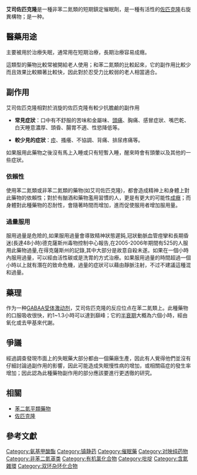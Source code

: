 {{noteTA
|T=zh-hans:右佐匹克隆; zh-hant:艾司佐匹克隆; zh-hk:艾司佐匹克隆;
|1=zh-hans:右佐匹克隆; zh-hant:艾司佐匹克隆; zh-hk:艾司佐匹克隆;
}}
{{medical}}
{{citation style|time=2013-07-01T10:15:00+00:00}}
{{copyedit|time=2013-07-01T10:15:00+00:00}}
{{Drugbox
| verifiedrevid = 461095850
| IUPAC_name = (''S'')-6-(5-Chloro-2-pyridinyl)- 7-oxo- 6,7-dihydro- 5''H''-pyrrolo[3,4-''b'']pyrazin-5-yl- 4-methyl- 1-piperazinecarboxylate
| image = Eszopiclone.svg
| image2 = Eszopiclone-3D-balls.png
| width2 = 180

<!--Clinical data-->
| tradename = Lunesta
| Drugs.com = {{drugs.com|monograph|eszopiclone}}
| MedlinePlus = a605009
| licence_US = Eszopiclone
| pregnancy_US = C
| legal_US = Schedule IV
| dependency_liability = 中等
| routes_of_administration = 口服

<!--Pharmacokinetic data-->
| protein_bound = 52–59%
| metabolism = [[肝脏|肝脏]]中[[氧化|氧化]]以及去甲基化（[[CYP3A4|CYP3A4]]与{{Link-en|CYP2E1|CYP2E1}}酶催化）
| elimination_half-life = 6小时
| excretion = [[肾脏|肾脏]]

<!--Identifiers-->
| CASNo_Ref = {{cascite|correct|CAS}}
| CAS_number_Ref = {{cascite|correct|??}}
| CAS_number = 138729-47-2
| ATC_prefix = N05
| ATC_suffix = CF04
| ATC_supplemental = <ref>{{cite web | url = http://www.whocc.no/atcddd/new_atc_ddd.html#ATCDDD_FINAL | title = ATC/DDD Classification (FINAL): New ATC 5th level codes | date = August 27, 2008 | author = WHO International Working Group for Drug Statistics Methodology | publisher = WHO Collaborating Centre for Drug Statistics Methodology | accessdate = 2008-09-05 | archiveurl = https://web.archive.org/web/20080506023243/http://www.whocc.no/atcddd/new_atc_ddd.html#ATCDDD_FINAL | archivedate = 2008-05-06 | deadurl = yes }}</ref>
| PubChem = 969472
| DrugBank_Ref = {{drugbankcite|correct|drugbank}}
 | DrugBank = DB00402
| ChemSpiderID_Ref = {{chemspidercite|correct|chemspider}}
| ChemSpiderID = 839530
| UNII_Ref = {{fdacite|correct|FDA}}
| UNII = UZX80K71OE
| KEGG_Ref = {{keggcite|correct|kegg}}
| KEGG = D02624
| ChEBI_Ref = {{ebicite|correct|EBI}}
| ChEBI = 53760
| ChEMBL_Ref = {{ebicite|correct|EBI}}
| ChEMBL = 1522

<!--Chemical data-->
| C=17 | H=17 | Cl=1 | N=6 | O=3 
| molecular_weight = 388.808 [[克|g]]/[[摩尔_(单位)|mol]]
| smiles = O=C(O[C@H]3c1nccnc1C(=O)N3c2ncc(Cl)cc2)N4CCN(C)CC4
| InChI = 1/C17H17ClN6O3/c1-22-6-8-23(9-7-22)17(26)27-16-14-13(19-4-5-20-14)15(25)24(16)12-3-2-11(18)10-21-12/h2-5,10,16H,6-9H2,1H3/t16-/m0/s1
| InChIKey = GBBSUAFBMRNDJC-INIZCTEOBX
| StdInChI_Ref = {{stdinchicite|correct|chemspider}}
| StdInChI = 1S/C17H17ClN6O3/c1-22-6-8-23(9-7-22)17(26)27-16-14-13(19-4-5-20-14)15(25)24(16)12-3-2-11(18)10-21-12/h2-5,10,16H,6-9H2,1H3/t16-/m0/s1
| StdInChIKey_Ref = {{stdinchicite|correct|chemspider}}
| StdInChIKey = GBBSUAFBMRNDJC-INIZCTEOSA-N
}}

'''艾司佐匹克隆'''是一種非苯二氮類的短期鎮定慛眠劑，是一種有活性的[[佐匹克隆|佐匹克隆]]右旋異構物；是一种{{Link-en|环吡咯酮类化合物|cyclopyrrolones}}。

== 醫藥用途 ==

主要被用於治療失眠，通常用在短期治療，長期治療容易成癮。

這類型的藥物比較常被開給老人使用；和苯二氮類的比較起來，它的副作用比較少而且效果比較顯著比較快，因此對於忍受力比較弱的老人相當適合。

== 副作用 ==

艾司佐匹克隆相對於消旋的佐匹克隆有較少抗膽鹼的副作用

*'''常見症狀'''：口中有不舒服的苦味和金屬味、[[頭痛|頭痛]]、胸痛、感冒症狀、嘴巴乾、白天睡意濃厚、頭昏、腸胃不適、性慾降低等。

*'''較少見的症狀'''：[[疹|疹]]、搔癢、不協調、背痛、排尿疼痛等。

如果服用此藥物之後沒有馬上入睡或只有短暫入睡，醒來時會有頭暈以及其他的一些症狀。

=== 依賴性 ===

使用苯二氮類或非苯二氮類的藥物(如艾司佐匹克隆)，都會造成精神上和身體上對此藥物的依賴性；對於有酗酒和藥物濫用習慣的人，更是有更大的可能性[[成癮|成癮]]；而身體對此種藥物的忍耐性，會隨著時間而增加，進而促使服用者增加服用量。

=== 過量服用 ===

服用過量是危險的,如果服用過量會導致精神狀態遲鈍,冠狀動脈血管痙攣和長期昏迷(長達48小時)德克薩斯州毒物控制中心報告,在2005-2006年期間有525的人服用此藥物過量,在得克薩斯州的記錄,其中大部分是故意自殺未遂。如果在一個小時內服用過量，可以經由活性碳或是洗胃的方式治療。如果服用過量的時間超過一個小時以上就有潛在的致命危機，過量的症狀可以藉由靜脈注射{{Link-en|氟马西尼|flumazenil}}，不过不建議這種混和過量。

== 藥理 ==

作为一种[[GABAA受体|GABAA受体]][[激动剂|激动剂]]，艾司佐匹克隆的反应位点在苯二氮類上。此種藥物的口服吸收很快，約1~1.3小時可以達到巔峰；它的[[半衰期|半衰期]]大概為六個小時，經由氧化或去甲基來代謝。

== 爭議 ==
經過調查發現市面上的失眠藥大部分都由一個藥廠生產，因此有人覺得他們並沒有仔細討論過副作用的影響，因此可能造成失眠慢性病的增加，或相關癌症的發生率增加；因此認為此種藥物副作用的部分應該要進行更透徹的研究。

== 相關 ==
*[[苯二氮平類藥物|苯二氮平類藥物]]
*[[佐匹克隆|佐匹克隆]]

== 參考文獻 ==
<references/>

{{Hypnotics and sedatives}}
{{Hallucinogens}}
{{精神药品品种目录}}

[[Category:氨基甲酸酯|Category:氨基甲酸酯]]
[[Category:镇静药|Category:镇静药]]
[[Category:催眠藥|Category:催眠藥]]
[[Category:对映纯药物|Category:对映纯药物]]
[[Category:非苯二氮䓬类|Category:非苯二氮䓬类]]
[[Category:有机氯化合物|Category:有机氯化合物]]
[[Category:吡啶|Category:吡啶]]
[[Category:含氮雜環|Category:含氮雜環]]
[[Category:双环杂环化合物|Category:双环杂环化合物]]